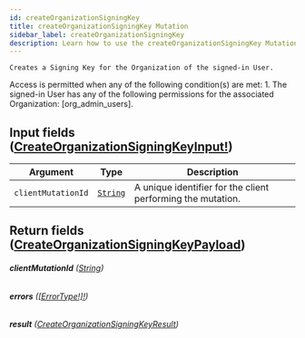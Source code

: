 ```yaml
---
id: createOrganizationSigningKey
title: createOrganizationSigningKey Mutation
sidebar_label: createOrganizationSigningKey
description: Learn how to use the createOrganizationSigningKey Mutation for Builder's API.
---
```


    Creates a Signing Key for the Organization of the signed-in User.

Access is permitted when any of the following condition(s) are met: 1. The signed-in User has any of the following permissions for the associated Organization: [org_admin_users].

## Input fields ([CreateOrganizationSigningKeyInput!](/self-managed/composer/builder/api/schema/input_object/CreateOrganizationSigningKeyInput.mdx))

| Argument           | Type                                     | Description                                                 |
| ------------------ | ---------------------------------------- | ----------------------------------------------------------- |
| `clientMutationId` | [`String`](/self-managed/composer/builder/api/schema/scalar/String.mdx) | A unique identifier for the client performing the mutation. |

## Return fields ([CreateOrganizationSigningKeyPayload](/self-managed/composer/builder/api/schema/object/CreateOrganizationSigningKeyPayload.mdx))

###### <b>clientMutationId</b> ([String](/self-managed/composer/builder/api/schema/scalar/String.mdx))

###### <b>errors</b> ([[ErrorType!]!](/self-managed/composer/builder/api/schema/object/ErrorType.mdx))

###### <b>result</b> ([CreateOrganizationSigningKeyResult](/self-managed/composer/builder/api/schema/object/CreateOrganizationSigningKeyResult.mdx))
